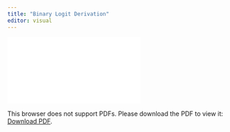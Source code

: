 ```yaml
---
title: "Binary Logit Derivation"
editor: visual
---
```


<object data="./ENCI707_Binary_Logit_Derivation.pdf" type="application/pdf" width="100%" height="700px">

<embed src="./ENCI707_Binary_Logit_Derivation.pdf">

<p>This browser does not support PDFs. Please download the PDF to view it: <a href="./ENCI707_Binary_Logit_Derivation.pdf">Download PDF</a>.</p>

</embed>

</object>